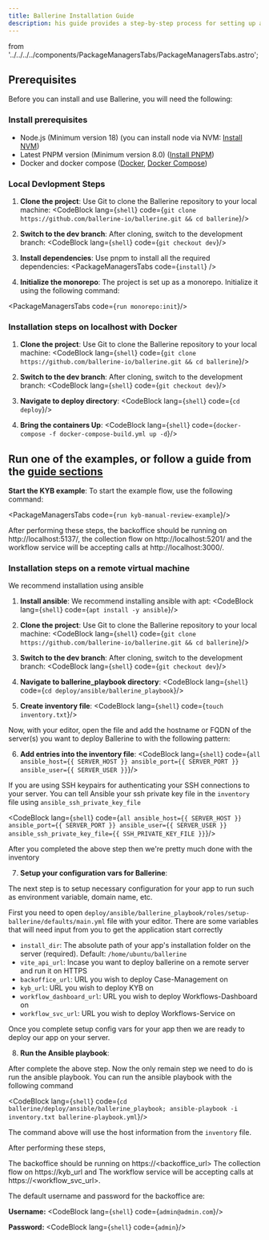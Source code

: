 ```yaml
---
title: Ballerine Installation Guide
description: his guide provides a step-by-step process for setting up and running the Ballerine stack on your local environment.
---
```





  from '../../../../components/PackageManagersTabs/PackageManagersTabs.astro';

## Prerequisites
Before you can install and use Ballerine, you will need the following:
### Install prerequisites
   - Node.js (Minimum version 18) (you can install node via NVM: [Install NVM](https://github.com/nvm-sh/nvm))
   - Latest PNPM version (Minimum version 8.0) ([Install PNPM](https://pnpm.io/installation))
   - Docker and docker compose ([Docker](https://docs.docker.com/desktop), [Docker Compose](https://docs.docker.com/compose/install))

### Local Devlopment Steps

1. **Clone the project**: Use Git to clone the Ballerine repository to your local machine:
<CodeBlock lang={`shell`}  code={`git clone https://github.com/ballerine-io/ballerine.git && cd ballerine`}/>

2. **Switch to the dev branch**: After cloning, switch to the development branch:
<CodeBlock lang={`shell`}  code={`git checkout dev`}/>

3. **Install dependencies**: Use pnpm to install all the required dependencies:
<PackageManagersTabs code={`install`} />

4. **Initialize the monorepo**: The project is set up as a monorepo. Initialize it using the following command:

<PackageManagersTabs code={`run monorepo:init`}/>


### Installation steps on localhost with Docker
1. **Clone the project**: Use Git to clone the Ballerine repository to your local machine:
<CodeBlock lang={`shell`}  code={`git clone https://github.com/ballerine-io/ballerine.git && cd ballerine`}/>

2. **Switch to the dev branch**: After cloning, switch to the development branch:
<CodeBlock lang={`shell`}  code={`git checkout dev`}/>

3. **Navigate to deploy directory**:
<CodeBlock lang={`shell`}  code={`cd deploy`}/>

4. **Bring the containers Up**:
<CodeBlock lang={`shell`}  code={`docker-compose -f docker-compose-build.yml up -d`}/>

## Run one of the examples, or follow a guide from the [guide sections](https://docs.ballerine.com/en/learn/simple_kyb_guide/)

**Start the KYB example**: To start the example flow, use the following command:

<PackageManagersTabs code={`run kyb-manual-review-example`}/>

After performing these steps, the backoffice should be running on http://localhost:5137/, the collection flow on http://localhost:5201/ and the workflow service will be accepting calls at http://localhost:3000/.

### Installation steps on a remote virtual machine

We recommend installation using ansible


1. **Install ansible**: We recommend installing ansible with apt:
<CodeBlock lang={`shell`}  code={`apt install -y ansible`}/>

2. **Clone the project**: Use Git to clone the Ballerine repository to your local machine:
<CodeBlock lang={`shell`}  code={`git clone https://github.com/ballerine-io/ballerine.git && cd ballerine`}/>

3. **Switch to the dev branch**: After cloning, switch to the development branch:
<CodeBlock lang={`shell`}  code={`git checkout dev`}/>

4. **Navigate to ballerine_playbook directory**:
<CodeBlock lang={`shell`}  code={`cd deploy/ansible/ballerine_playbook`}/>

5. **Create inventory file**:
<CodeBlock lang={`shell`}  code={`touch inventory.txt`}/>

Now, with your editor, open the file and add the hostname or FQDN of the server(s) you want to deploy Ballerine to with the following pattern:

6. **Add entries into the inventory file**:
<CodeBlock lang={`shell`}  code={`all ansible_host={{ SERVER_HOST }} ansible_port={{ SERVER_PORT }} ansible_user={{ SERVER_USER }}`}/>

If you are using SSH keypairs for authenticating your SSH connections to your server. You can tell Ansible your ssh private key file in the `inventory` file
using `ansible_ssh_private_key_file`

<CodeBlock lang={`shell`}  code={`all ansible_host={{ SERVER_HOST }} ansible_port={{ SERVER_PORT }} ansible_user={{ SERVER_USER }} ansible_ssh_private_key_file={{ SSH_PRIVATE_KEY_FILE }}`}/>

After you completed the above step then we're pretty much done with the inventory

7. **Setup your configuration vars for Ballerine**:

The next step is to setup necessary configuration for your app to run such as environment variable, domain name, etc.

First you need to open `deploy/ansible/ballerine_playbook/roles/setup-ballerine/defaults/main.yml` file with your editor.
There are some variables that will need input from you to get the application start correctly

- `install_dir`: The absolute path of your app's installation folder on the server (required). Default: `/home/ubuntu/ballerine`
- `vite_api_url`: Incase you want to deploy ballerine on a remote server and run it on HTTPS
- `backoffice_url`: URL you wish to deploy Case-Management on
- `kyb_url`: URL you wish to deploy KYB on
- `workflow_dashboard_url`: URL you wish to deploy Workflows-Dashboard on
- `workflow_svc_url`: URL you wish to deploy Workflows-Service on

Once you complete setup config vars for your app then we are ready to deploy our app on your server.

8. **Run the Ansible playbook**:

After complete the above step. Now the only remain step we need to do is run the ansible playbook.
You can run the ansible playbook with the following command

<CodeBlock lang={`shell`}  code={`cd ballerine/deploy/ansible/ballerine_playbook; ansible-playbook -i inventory.txt ballerine-playbook.yml`}/>

The command above will use the host information from the `inventory` file.

After performing these steps,

The backoffice should be running on https://<backoffice_url>
The collection flow on https://kyb_url and
The workflow service will be accepting calls at https://<workflow_svc_url>.

The default username and password for the backoffice are:

**Username:**
<CodeBlock lang={`shell`}  code={`admin@admin.com`}/>

**Password:**
<CodeBlock lang={`shell`}  code={`admin`}/>

